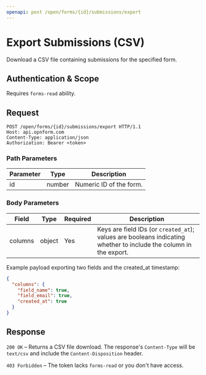 ```yaml
---
openapi: post /open/forms/{id}/submissions/export
---
```


# Export Submissions (CSV)

Download a CSV file containing submissions for the specified form.

## Authentication & Scope

Requires `forms-read` ability.

## Request

```http
POST /open/forms/{id}/submissions/export HTTP/1.1
Host: api.opnform.com
Content-Type: application/json
Authorization: Bearer <token>
```

### Path Parameters

| Parameter | Type   | Description                 |
|-----------|--------|-----------------------------|
| id        | number | Numeric ID of the form.     |

### Body Parameters

| Field   | Type  | Required | Description                                                                                                   |
|---------|-------|----------|-----------------------------------------------------------------------------------------------------------------|
| columns | object | Yes      | Keys are field IDs (or `created_at`); values are booleans indicating whether to include the column in the export. |

Example payload exporting two fields and the created_at timestamp:

```json
{
  "columns": {
    "field_name": true,
    "field_email": true,
    "created_at": true
  }
}
```

## Response

`200 OK` – Returns a CSV file download. The response's `Content-Type` will be `text/csv` and include the `Content-Disposition` header.

`403 Forbidden` – The token lacks `forms-read` or you don't have access.
